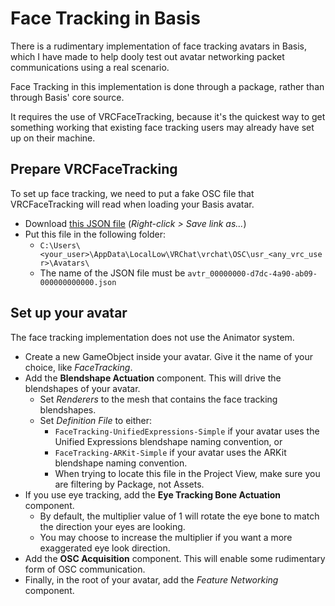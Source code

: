 # Face Tracking in Basis

There is a rudimentary implementation of face tracking avatars in Basis, which I have made to help dooly test out avatar networking packet
communications using a real scenario.

Face Tracking in this implementation is done through a package, rather than through Basis' core source.

It requires the use of VRCFaceTracking, because it's the quickest way to get something working that existing face tracking users may
already have set up on their machine.

## Prepare VRCFaceTracking

To set up face tracking, we need to put a fake OSC file that VRCFaceTracking will read when loading your Basis avatar.
- Download [this JSON file](pathname:///assets/basis-hvr/avtr_00000000-d7dc-4a90-ab09-000000000000.json) (*Right-click > Save link as...*)
- Put this file in the following folder:
  - `C:\Users\<your_user>\AppData\LocalLow\VRChat\vrchat\OSC\usr_<any_vrc_user>\Avatars\`
  - The name of the JSON file must be `avtr_00000000-d7dc-4a90-ab09-000000000000.json`

## Set up your avatar

The face tracking implementation does not use the Animator system.

- Create a new GameObject inside your avatar. Give it the name of your choice, like *FaceTracking*.
- Add the **Blendshape Actuation** component. This will drive the blendshapes of your avatar.
  - Set *Renderers* to the mesh that contains the face tracking blendshapes.
  - Set *Definition File* to either:
    - `FaceTracking-UnifiedExpressions-Simple` if your avatar uses the Unified Expressions blendshape naming convention, or
    - `FaceTracking-ARKit-Simple` if your avatar uses the ARKit blendshape naming convention.
    - When trying to locate this file in the Project View, make sure you are filtering by Package, not Assets.
- If you use eye tracking, add the **Eye Tracking Bone Actuation** component.
  - By default, the multiplier value of 1 will rotate the eye bone to match the direction your eyes are looking.
  - You may choose to increase the multiplier if you want a more exaggerated eye look direction.
- Add the **OSC Acquisition** component. This will enable some rudimentary form of OSC communication.
- Finally, in the root of your avatar, add the *Feature Networking* component.
